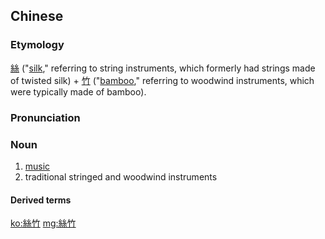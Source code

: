 ==Chinese==
{{zh-forms|s=丝竹}}

===Etymology===
[[絲]] ("[[silk]]," referring to string instruments, which formerly had strings made of twisted silk) + [[竹]] ("[[bamboo]]," referring to woodwind instruments, which were typically made of bamboo).

===Pronunciation===
{{zh-pron
|m=sīzhú
|c=si1 zuk1
|w=1sr tsoq
|cat=n
}}

===Noun===
{{zh-noun}}

# [[music]]
# traditional stringed and woodwind instruments

====Derived terms====
{{zh-der|江南絲竹}}

{{zh-cat|Music}}

[[ko:絲竹]]
[[mg:絲竹]]